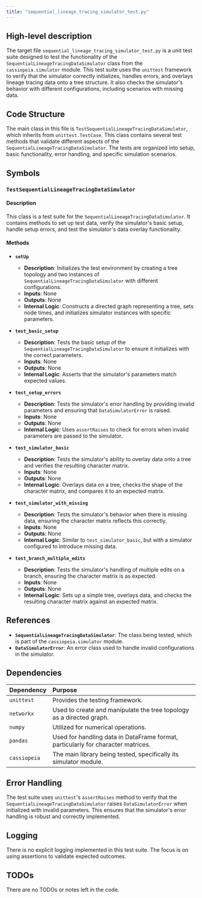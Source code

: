 ```yaml
---
title: "sequential_lineage_tracing_simulator_test.py"
---
```


## High-level description

The target file `sequential_lineage_tracing_simulator_test.py` is a unit test suite designed to test the functionality of the `SequentialLineageTracingDataSimulator` class from the `cassiopeia.simulator` module. This test suite uses the `unittest` framework to verify that the simulator correctly initializes, handles errors, and overlays lineage tracing data onto a tree structure. It also checks the simulator's behavior with different configurations, including scenarios with missing data.

## Code Structure

The main class in this file is `TestSequentialLineageTracingDataSimulator`, which inherits from `unittest.TestCase`. This class contains several test methods that validate different aspects of the `SequentialLineageTracingDataSimulator`. The tests are organized into setup, basic functionality, error handling, and specific simulation scenarios.

## Symbols

### `TestSequentialLineageTracingDataSimulator`
#### Description
This class is a test suite for the `SequentialLineageTracingDataSimulator`. It contains methods to set up test data, verify the simulator's basic setup, handle setup errors, and test the simulator's data overlay functionality.

#### Methods

- **`setUp`**
  - **Description**: Initializes the test environment by creating a tree topology and two instances of `SequentialLineageTracingDataSimulator` with different configurations.
  - **Inputs**: None
  - **Outputs**: None
  - **Internal Logic**: Constructs a directed graph representing a tree, sets node times, and initializes simulator instances with specific parameters.

- **`test_basic_setup`**
  - **Description**: Tests the basic setup of the `SequentialLineageTracingDataSimulator` to ensure it initializes with the correct parameters.
  - **Inputs**: None
  - **Outputs**: None
  - **Internal Logic**: Asserts that the simulator's parameters match expected values.

- **`test_setup_errors`**
  - **Description**: Tests the simulator's error handling by providing invalid parameters and ensuring that `DataSimulatorError` is raised.
  - **Inputs**: None
  - **Outputs**: None
  - **Internal Logic**: Uses `assertRaises` to check for errors when invalid parameters are passed to the simulator.

- **`test_simulator_basic`**
  - **Description**: Tests the simulator's ability to overlay data onto a tree and verifies the resulting character matrix.
  - **Inputs**: None
  - **Outputs**: None
  - **Internal Logic**: Overlays data on a tree, checks the shape of the character matrix, and compares it to an expected matrix.

- **`test_simulator_with_missing`**
  - **Description**: Tests the simulator's behavior when there is missing data, ensuring the character matrix reflects this correctly.
  - **Inputs**: None
  - **Outputs**: None
  - **Internal Logic**: Similar to `test_simulator_basic`, but with a simulator configured to introduce missing data.

- **`test_branch_multiple_edits`**
  - **Description**: Tests the simulator's handling of multiple edits on a branch, ensuring the character matrix is as expected.
  - **Inputs**: None
  - **Outputs**: None
  - **Internal Logic**: Sets up a simple tree, overlays data, and checks the resulting character matrix against an expected matrix.

## References

- **`SequentialLineageTracingDataSimulator`**: The class being tested, which is part of the `cassiopeia.simulator` module.
- **`DataSimulatorError`**: An error class used to handle invalid configurations in the simulator.

## Dependencies

| Dependency | Purpose |
|:-----------|:--------|
| `unittest` | Provides the testing framework. |
| `networkx` | Used to create and manipulate the tree topology as a directed graph. |
| `numpy` | Utilized for numerical operations. |
| `pandas` | Used for handling data in DataFrame format, particularly for character matrices. |
| `cassiopeia` | The main library being tested, specifically its simulator module. |

## Error Handling

The test suite uses `unittest`'s `assertRaises` method to verify that the `SequentialLineageTracingDataSimulator` raises `DataSimulatorError` when initialized with invalid parameters. This ensures that the simulator's error handling is robust and correctly implemented.

## Logging

There is no explicit logging implemented in this test suite. The focus is on using assertions to validate expected outcomes.

## TODOs

There are no TODOs or notes left in the code.